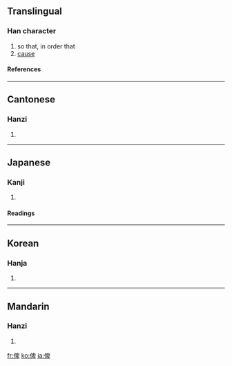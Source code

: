 ==Translingual==
===Han character===
{{Han char|rn=9|rad=人|as=08|sn=10|four=2624<sub>0</sub>|canj=人竹田十 (OHWJ)}}
# so that, in order that
# [[cause]]
====References====
{{Han ref|kx=0106.250|dkj=00740|dj=0227.080|hdz=10180.020|uh=4FFE|ud=20478|bh=ADDA|bd=44506}}
----
==Cantonese==
===Hanzi===
{{yue-hanzi|jyut=|y=bei2}}
# {{defn|Cantonese}}
----
==Japanese==
===Kanji===
{{ja-kanji|grade=|rs=人08}}
# {{defn|Japanese}} 
====Readings====
{{ja-readings|on=[[ひ]] (hi), [[へい]] (hei)|kun=[[しむ]] (shimu)}}
----
==Korean==
===Hanja===
{{ko-hanja|hangeul=비|rv=bi|mr=pi}}
# {{defn|Korean}}
----
==Mandarin==
===Hanzi===
{{cmn-hanzi|pin=[[bǐ]] ([[bi3]])|wg=pi<sup>3</sup>}}
# {{defn|Mandarin}}

[[fr:俾]]
[[ko:俾]]
[[ja:俾]]